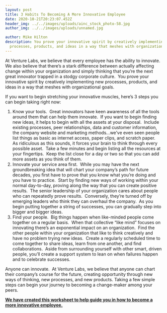 ```yaml
---
layout: post
title: 3 Habits To Becoming A More Innovative Employee
date: 2020-10-21T20:23:07.452Z
header_img: ../../images/uploads/ainc_stock_photo-58.jpg
author_img: ../../images/uploads/unnamed.jpg

author: Mike Hilton
description: You prove your innovative spirit by creatively implementing new
  processes, products, and ideas in a way that meshes with organizational goals.
---
```

At Venture Labs, we believe that every employee has the ability to innovate.  We also believe that there’s a stark difference between actually affecting change within your organization and simply thinking that you’re the next great innovator trapped in a stodgy corporate culture.  You prove your innovative spirit by creatively implementing new processes, products, and ideas in a way that meshes with organizational goals.

If you want to begin stretching your innovative muscles, here’s 3 steps you can begin taking right now:

1. Know your tools.  Great innovators have keen awareness of all the tools around them that can help them innovate.  If you want to begin finding new ideas, it helps to begin with all the assets at your disposal.  Include existing processes, peer relationships, data and customer information, the company website and marketing methods...we’ve even seen people list things as basic as internet access, paper clips, and scratch paper.  As ridiculous as this sounds, it forces your brain to think through every possible asset.  Take a few minutes and begin listing all the resources at your fingertips.  Keep the list close for a day or two so that you can add more assets as you think of them.
2. Innovate your service area first.  While you may have the next groundbreaking idea that will chart your company’s path for future decades, you first have to prove that you know what you’re doing and you have to practice.  Start by finding new ways of working within your normal day-to-day, proving along the way that you can create positive results.  The senior leadership of your organization cares about people who can repeatedly prove results.  Conversely, they’re turned off by emerging leaders who think they can overhaul the company.  As you begin putting together a string of successes, you can gradually step into bigger and bigger ideas.  
3. Find your people.  Big things happen when like-minded people come together on a regular basis.  When that collective “like mind” focuses on innovating there’s an exponential impact on an organization.  Find the other people within your organization that like to think creatively and have no problem trying new ideas.  Create a regularly scheduled time to come together to share ideas, learn from one another, and find collaborations.  Aside from surrounding yourself with other smart, driven people, you’ll create a support system to lean on when failures happen and to celebrate successes.

Anyone can innovate.  At Venture Labs, we believe that anyone can chart their company’s course for the future, creating opportunity through new ways of thinking, new processes, and new products. Taking a few simple steps can begin your journey to becoming a change-maker among your peers.

**[We have created this worksheet to help guide you in how to become a more innovative employee.](https://drive.google.com/file/d/1RPHLx5_8K9RLRG4abrqdr2rW130wRFWZ/view?usp=drivesdk)**

<!--EndFragment-->